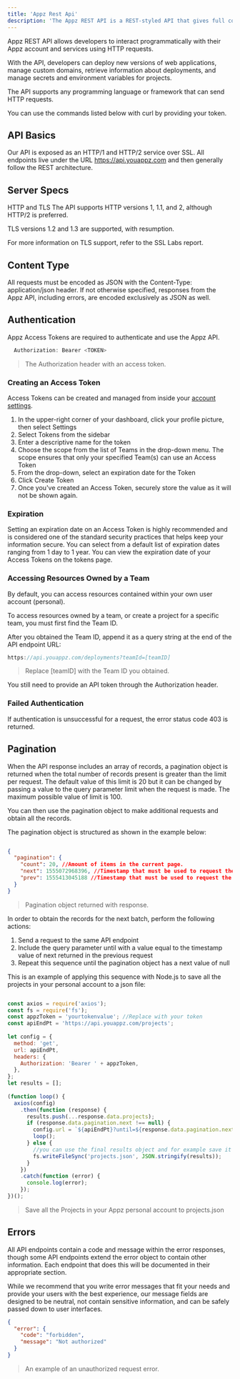 ```yaml
---
title: 'Appz Rest Api'
description: 'The Appz REST API is a REST-styled API that gives full control over the entire Appz platform.'
---
```



Appz REST API allows developers to interact programmatically with their Appz account and services using HTTP requests.

With the API, developers can deploy new versions of web applications, manage custom domains, retrieve information about deployments, and manage secrets and environment variables for projects.

The API supports any programming language or framework that can send HTTP requests.

You can use the commands listed below with curl by providing your token.

## API Basics
Our API is exposed as an HTTP/1 and HTTP/2 service over SSL. All endpoints live under the URL https://api.youappz.com and then generally follow the REST architecture.

## Server Specs
HTTP and TLS
The API supports HTTP versions 1, 1.1, and 2, although HTTP/2 is preferred.

TLS versions 1.2 and 1.3 are supported, with resumption.

For more information on TLS support, refer to the SSL Labs report.

## Content Type
All requests must be encoded as JSON with the Content-Type: application/json header. If not otherwise specified, responses from the Appz API, including errors, are encoded exclusively as JSON as well.

## Authentication
Appz Access Tokens are required to authenticate and use the Appz API.
```js index.js
  Authorization: Bearer <TOKEN>
```
> The Authorization header with an access token.

### Creating an Access Token
Access Tokens can be created and managed from inside your [account settings](https://console.youappz.com/accounts/token).

1.  In the upper-right corner of your dashboard, click your profile picture, then select Settings
2.  Select Tokens from the sidebar
3.  Enter a descriptive name for the token
4.  Choose the scope from the list of Teams in the drop-down menu. The scope ensures that only your specified Team(s) can use an Access Token
5.  From the drop-down, select an expiration date for the Token
6.  Click Create Token
7.  Once you've created an Access Token, securely store the value as it will not be shown again.

### Expiration
Setting an expiration date on an Access Token is highly recommended and is considered one of the standard security practices that helps keep your information secure. You can select from a default list of expiration dates ranging from 1 day to 1 year. You can view the expiration date of your Access Tokens on the tokens page.

### Accessing Resources Owned by a Team
By default, you can access resources contained within your own user account (personal).

To access resources owned by a team, or create a project for a specific team, you must first find the Team ID.

After you obtained the Team ID, append it as a query string at the end of the API endpoint URL:

```javascript index.js
https://api.youappz.com/deployments?teamId=[teamID]
```

> Replace [teamID] with the Team ID you obtained.

<Info>You still need to provide an API token through the Authorization header.</Info>

### Failed Authentication
If authentication is unsuccessful for a request, the error status code 403 is returned.

## Pagination
When the API response includes an array of records, a pagination object is returned when the total number of records present is greater than the limit per request. The default value of this limit is 20 but it can be changed by passing a value to the query parameter limit when the request is made. The maximum possible value of limit is 100.

You can then use the pagination object to make additional requests and obtain all the records.

The pagination object is structured as shown in the example below:

```JSON pagination-structure

{
  "pagination": {
    "count": 20, //Amount of items in the current page.
    "next": 1555072968396, //Timestamp that must be used to request the next page.
    "prev": 1555413045188 //Timestamp that must be used to request the previous page.
  }
}
```
> Pagination object returned with response.

In order to obtain the records for the next batch, perform the following actions:

1.  Send a request to the same API endpoint
2.  Include the query parameter until with a value equal to the timestamp value of next returned in the previous request
3.  Repeat this sequence until the pagination object has a next value of null

This is an example of applying this sequence with Node.js to save all the projects in your personal account to a json file:

```javascript pagination-example.js

const axios = require('axios');
const fs = require('fs');
const appzToken = 'yourtokenvalue'; //Replace with your token
const apiEndPt = 'https://api.youappz.com/projects';
 
let config = {
  method: 'get',
  url: apiEndPt,
  headers: {
    Authorization: 'Bearer ' + appzToken,
  },
};
let results = [];
 
(function loop() {
  axios(config)
    .then(function (response) {
      results.push(...response.data.projects);
      if (response.data.pagination.next !== null) {
        config.url = `${apiEndPt}?until=${response.data.pagination.next}`;
        loop();
      } else {
        //you can use the final results object and for example save it to a json file
        fs.writeFileSync('projects.json', JSON.stringify(results));
      }
    })
    .catch(function (error) {
      console.log(error);
    });
})();
```

> Save all the Projects in your Appz personal account to projects.json

## Errors
All API endpoints contain a code and message within the error responses, though some API endpoints extend the error object to contain other information. Each endpoint that does this will be documented in their appropriate section.

While we recommend that you write error messages that fit your needs and provide your users with the best experience, our message fields are designed to be neutral, not contain sensitive information, and can be safely passed down to user interfaces.

```JSON error-response
{
  "error": {
    "code": "forbidden",
    "message": "Not authorized"
  }
}
```
> An example of an unauthorized request error.
